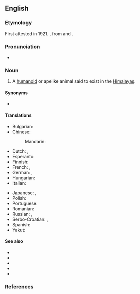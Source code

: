 ==English==
{{wikipedia}}

===Etymology===
First attested in 1921. {{calque|en|bo|མི་སྡུག་གངས་མི}}, from {{m|bo|མི་སྡུག||repulsive, unlovely, ugly, hideous}} and {{m|bo|གངས་མི||snowman}}.

===Pronunciation===
* {{a|US}} {{IPA|en|/əˈbɑm.ə.nə.bl̩ ˈsnoʊ.mæn/|/əˈbɑm.nə.bl̩ ˈsnoʊ.mæn/}}

===Noun===
{{en-noun|abominable snowmen}}

# {{lb|en|cryptozoology|often|capitalized}} A [[humanoid]] or apelike animal said to exist in the [[Himalayas]].

====Synonyms====
* {{l|en|yeti}}

====Translations====
{{trans-top|humanoid or apelike animal said to exist in the Himalayas}}
* Bulgarian: {{t|bg|йети|m}}
* Chinese:
*: Mandarin: {{t+|cmn|雪人|tr=xuěrén|sc=Hani}}
* Dutch: {{t|nl|verschrikkelijke sneeuwman|m}}, {{t+|nl|yeti|m}}
* Esperanto: {{t|eo|jetio}}
* Finnish: {{t+|fi|lumimies}}
* French: {{t+|fr|abominable homme des neiges|m}}, {{t+|fr|yéti|m}}
* German: {{t+|de|Yeti|m}}, {{t+|de|Schneemensch|m}}
* Hungarian: {{t+|hu|jeti}}
* Italian: {{t|it|abominevole uomo delle nevi|m}}
{{trans-mid}}
* Japanese: {{t|ja|雪男|tr=ゆきおとこ, yukiotoko|sc=Jpan}}, {{t|ja|イエティ|tr=ieti|sc=Jpan}}
* Polish: {{t+|pl|człowiek śniegu|m}}
* Portuguese: {{t|pt|abominável homem das neves|m}}
* Romanian: {{t|ro|omul zăpezilor|m}}
* Russian: {{t+|ru|сне́жный челове́к|m}}, {{t+|ru|йе́ти|m}}
* Serbo-Croatian: {{t|sh|strašni snježni čovjek}}, {{t+|sh|jeti|m}}
* Spanish: {{t|es|abominable hombre de las nieves|m}}
* Yakut: {{t|sah|чучунаа}}
{{trans-bottom}}

====See also====
* {{l|en|Bigfoot}}
* {{l|en|menk}}
* {{l|en|sasquatch}}
* {{l|en|yeti}}
* {{l|en|yowie}}

===References===
<references/>